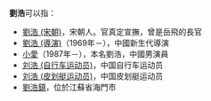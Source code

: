 '''劉浩'''可以指：
* [[劉浩_(宋朝)|劉浩 (宋朝)]]，宋朝人。官真定宣撫，曾是岳飛的長官
* [[劉浩_(導演)|劉浩 (導演)]]（1969年－），中國新生代導演
* [[小愛|小愛]]（1987年－），本名劉浩，中國男演員
* [[刘浩_(自行车运动员)|刘浩 (自行车运动员)]]，中国自行车运动员
* [[刘浩_(皮划艇运动员)|刘浩 (皮划艇运动员)]]，中国皮划艇运动员
* [[劉浩鎮|劉浩鎮]]，位於江蘇省海門市

{{disambig|H浩|cat=二字刘姓人名消歧义}}
